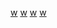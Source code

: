 {{catmore|麥卡貝網路電視}}
[[Category:網路直播平台|w]]
[[Category:網路電視頻道|w]]
[[Category:媒體公司|w]]
[[Category:以台灣媒體公司命名的分類|w]]